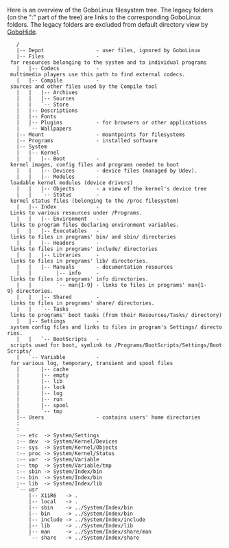 Here is an overview of the GoboLinux filesystem tree.  The legacy folders (on
the ":" part of the tree) are links to the corresponding GoboLinux folders.
The legacy folders are excluded from default directory view by [[GoboHide]].

    / 
    |-- Depot                 - user files, ignored by GoboLinux
    |-- Files                 - for resources belonging to the system and to individual programs 
    |   |-- Codecs            - multimedia players use this path to find external codecs.
    |   |-- Compile           - sources and other files used by the Compile tool
    |   |   |-- Archives 
    |   |   |-- Sources 
    |   |   `-- Store 
    |   |-- Descriptions 
    |   |-- Fonts 
    |   |-- Plugins           - for browsers or other applications
    |   `-- Wallpapers 
    |-- Mount                 - mountpoints for filesystems
    |-- Programs              - installed software
    |-- System 
    |   |-- Kernel
    |   |   |-- Boot          - kernel images, config files and programs needed to boot
    |   |   |-- Devices       - device files (managed by Udev).
    |   |   |-- Modules       - loadable kernel modules (device drivers)
    |   |   |-- Objects       - a view of the kernel's device tree 
    |   |   `-- Status        - kernel status files (belonging to the /proc filesystem)
    |   |-- Index             - Links to various resources under /Programs.
    |   |   |-- Environment   - links to program files declaring environment variables. 
    |   |   |-- Executables   - links to files in programs' bin/ and sbin/ directories
    |   |   |-- Headers       - links to files in programs' include/ directories
    |   |   |-- Libraries     - links to files in programs' lib/ directories.
    |   |   |-- Manuals       - documentation resources
    |   |        |-- info     - links to files in programs' info directories.
    |   |        `-- man{1-9} - links to files in programs' man{1-9} directories.
    |   |   |-- Shared        - links to files in programs' share/ directories.
    |   |   `-- Tasks         - links to programs' boot tasks (from their Resources/Tasks/ directory)
    |   |-- Settings          - system config files and links to files in program's Settings/ directories.
    |   |   `-- BootScripts   - scripts used for boot, symlink to /Programs/BootScripts/Settings/BootScripts/
    |   `-- Variable          - for various log, temporary, transient and spool files
    |       |-- cache 
    |       |-- empty 
    |       |-- lib 
    |       |-- lock 
    |       |-- log 
    |       |-- run 
    |       |-- spool 
    |       `-- tmp
    |-- Users                 - contains users' home directories
    : 
    : 
    :-- etc  -> System/Settings 
    :-- dev  -> System/Kernel/Devices 
    :-- sys  -> System/Kernel/Objects 
    :-- proc -> System/Kernel/Status 
    :-- var  -> System/Variable 
    :-- tmp  -> System/Variable/tmp 
    :-- sbin -> System/Index/bin 
    :-- bin  -> System/Index/bin 
    :-- lib  -> System/Index/lib 
    `-- usr 
        |-- X11R6   -> . 
        |-- local   -> . 
        |-- sbin    -> ../System/Index/bin 
        |-- bin     -> ../System/Index/bin 
        |-- include -> ../System/Index/include 
        |-- lib     -> ../System/Index/lib 
        |-- man     -> ../System/Index/share/man 
        `-- share   -> ../System/Index/share 
